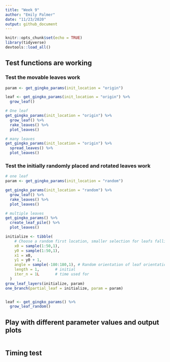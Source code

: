 ```yaml
---
title: "Week 9"
author: "Emily Palmer"
date: "11/23/2020"
output: github_document
---
```


```r
knitr::opts_chunk$set(echo = TRUE)
library(tidyverse)
devtools::load_all()
```

## Test functions are working 

### Test the movable leaves work 
```r
param <- get_gingko_params(init_location = "origin")

leaf <- get_gingko_params(init_location = "origin") %>% 
  grow_leaf()

# One leaf
get_gingko_params(init_location = "origin") %>% 
  grow_leaf() %>% 
  rake_leaves() %>% 
  plot_leaves()

# many leaves 
get_gingko_params(init_location = "origin") %>% 
  spread_leaves() %>% 
  plot_leaves()

```

### Test the initially randomly placed and rotated leaves work

```r
# one leaf
param <- get_gingko_params(init_location = "random")

get_gingko_params(init_location = "random") %>%
  grow_leaf() %>% 
  rake_leaves() %>%
  plot_leaves()

# multiple leaves
get_gingko_params() %>% 
  create_leaf_pile() %>% 
  plot_leaves()

initialize <- tibble(
    # Choose a random first location, smaller selection for leafs falling
    x0 = sample(1:50,1),
    y0 = sample(1:50,1),
    x1 = x0,
    y1 = y0 + 1,
    angle = sample(-180:180,1), # Random orientation of leaf orientation
    length = 1,       # initial
    iter_n = 1L       # time used for
  )
grow_leaf_layers(initialize, param)
one_branch(partial_leaf = initialize, param = param)


leaf <- get_gingko_params() %>%
  grow_leaf_random()
```




## Play with different parameter values and output plots 


```r

```


## Timing test 
